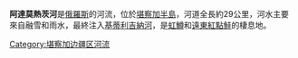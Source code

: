 '''阿達莫熱茨河'''是[[俄羅斯|俄羅斯]]的河流，位於[[堪察加半島|堪察加半島]]，河道全長約29公里，河水主要來自融雪和雨水，最終注入[[基蒂利吉納河|基蒂利吉納河]]，是[[虹鱒|虹鱒]]和[[遠東紅點鮭|遠東紅點鮭]]的棲息地。

{{Russia-geo-stub}}

[[Category:堪察加边疆区河流|Category:堪察加边疆区河流]]